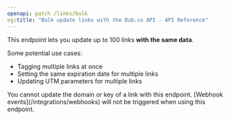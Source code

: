 ```yaml
---
openapi: patch /links/bulk
og:title: "Bulk update links with the Dub.co API - API Reference"
---
```


This endpoint lets you update up to 100 links **with the same data**.

Some potential use cases:

- Tagging multiple links at once
- Setting the same expiration date for multiple links
- Updating UTM parameters for multiple links

<Warning>
  You cannot update the domain or key of a link with this endpoint. [Webhook
  events](/integrations/webhooks) will not be triggered when using this
  endpoint.
</Warning>
